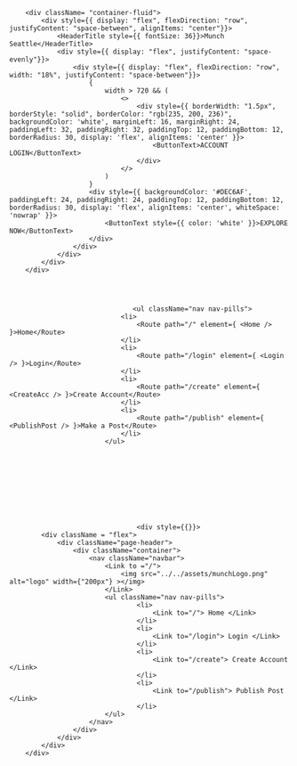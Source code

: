         <div className= "container-fluid">
            <div style={{ display: "flex", flexDirection: "row", justifyContent: "space-between", alignItems: "center"}}>
                <HeaderTitle style={{ fontSize: 36}}>Munch Seattle</HeaderTitle>
                <div style={{ display: "flex", justifyContent: "space-evenly"}}>
                    <div style={{ display: "flex", flexDirection: "row", width: "18%", justifyContent: "space-between"}}>
                        {
                            width > 720 && (
                                <>
                                    <div style={{ borderWidth: "1.5px", borderStyle: "solid", borderColor: "rgb(235, 200, 236)", backgroundColor: 'white', marginLeft: 16, marginRight: 24, paddingLeft: 32, paddingRight: 32, paddingTop: 12, paddingBottom: 12, borderRadius: 30, display: 'flex', alignItems: 'center' }}>
                                        <ButtonText>ACCOUNT LOGIN</ButtonText>
                                    </div>
                                </>
                            )
                        }
                        <div style={{ backgroundColor: '#DEC6AF', paddingLeft: 24, paddingRight: 24, paddingTop: 12, paddingBottom: 12, borderRadius: 30, display: 'flex', alignItems: 'center', whiteSpace: 'nowrap' }}>
                            <ButtonText style={{ color: 'white' }}>EXPLORE NOW</ButtonText>
                        </div>
                    </div>
                </div>
            </div>
        </div>




                                   <ul className="nav nav-pills">
                                <li>
                                    <Route path="/" element={ <Home /> }>Home</Route>
                                </li>
                                <li>
                                    <Route path="/login" element={ <Login /> }>Login</Route>
                                </li>
                                <li>
                                    <Route path="/create" element={ <CreateAcc /> }>Create Account</Route>
                                </li>
                                <li>
                                    <Route path="/publish" element={ <PublishPost /> }>Make a Post</Route>
                                </li>
                            </ul>










                                    <div style={{}}>
            <div className = "flex">
                <div className="page-header">
                    <div className="container">
                        <nav className="navbar">
                            <Link to ="/">
                                <img src="../../assets/munchLogo.png" alt="logo" width={"200px"} ></img>
                            </Link>
                            <ul className="nav nav-pills">
                                    <li>
                                        <Link to="/"> Home </Link>
                                    </li>
                                    <li>
                                        <Link to="/login"> Login </Link>
                                    </li>
                                    <li>
                                        <Link to="/create"> Create Account </Link>
                                    </li>
                                    <li>
                                        <Link to="/publish"> Publish Post </Link>
                                    </li>
                            </ul>
                        </nav>
                    </div>
                </div>
            </div>
        </div>